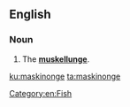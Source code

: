 ==English==
{{wikipedia|muskellunge}}

===Noun===
{{en-noun|maskinonge|maskinonges}}

# The '''[[muskellunge]]'''.

[[Category:en:Fish]]

[[ku:maskinonge]]
[[ta:maskinonge]]